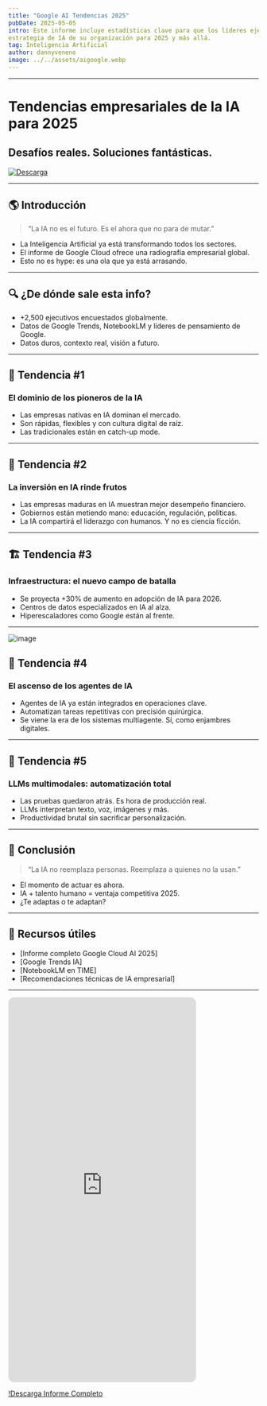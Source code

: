 ```yaml
---
title: "Google AI Tendencias 2025"
pubDate: 2025-05-05
intro: Este informe incluye estadísticas clave para que los líderes ejecutivos desarrollen la
estrategia de IA de su organización para 2025 y más allá. 
tag: Inteligencia Artificial
author: dannyveneno
image: ../../assets/aigoogle.webp
---
```



---

# Tendencias empresariales de la IA para 2025

## Desafíos reales. Soluciones fantásticas.

[![Descarga](https://youtu.be/L6fmIkPm8rM)](https://drive.google.com/file/d/1F9LtagfDVuSIrHqZ0WWK26PWER1VGY8c/view?usp=sharing)

---

## 🌎 Introducción

> “La IA no es el futuro. Es el ahora que no para de mutar.”

- La Inteligencia Artificial ya está transformando todos los sectores.
- El informe de Google Cloud ofrece una radiografía empresarial global.
- Esto no es hype: es una ola que ya está arrasando.

---

## 🔍 ¿De dónde sale esta info?

- +2,500 ejecutivos encuestados globalmente.
- Datos de Google Trends, NotebookLM y líderes de pensamiento de Google.
- Datos duros, contexto real, visión a futuro.

---

## 🚀 Tendencia #1

### El dominio de los pioneros de la IA

- Las empresas nativas en IA dominan el mercado.
- Son rápidas, flexibles y con cultura digital de raíz.
- Las tradicionales están en catch-up mode.

---

## 💸 Tendencia #2

### La inversión en IA rinde frutos

- Las empresas maduras en IA muestran mejor desempeño financiero.
- Gobiernos están metiendo mano: educación, regulación, políticas.
- La IA compartirá el liderazgo con humanos. Y no es ciencia ficción.

---

## 🏗️ Tendencia #3

### Infraestructura: el nuevo campo de batalla

- Se proyecta +30% de aumento en adopción de IA para 2026.
- Centros de datos especializados en IA al alza.
- Hiperescaladores como Google están al frente.

---

![image](https://res.cloudinary.com/dj0dedvu0/image/upload/v1746477131/stancia_wznyy1.jpg)

## 🤖 Tendencia #4

### El ascenso de los agentes de IA

- Agentes de IA ya están integrados en operaciones clave.
- Automatizan tareas repetitivas con precisión quirúrgica.
- Se viene la era de los sistemas multiagente. Sí, como enjambres digitales.

---

## 🧬 Tendencia #5

### LLMs multimodales: automatización total

- Las pruebas quedaron atrás. Es hora de producción real.
- LLMs interpretan texto, voz, imágenes y más.
- Productividad brutal sin sacrificar personalización.

---

## 🔮 Conclusión

> “La IA no reemplaza personas. Reemplaza a quienes no la usan.”

- El momento de actuar es ahora.
- IA + talento humano = ventaja competitiva 2025.
- ¿Te adaptas o te adaptan?

---

## 📎 Recursos útiles

- [Informe completo Google Cloud AI 2025]
- [Google Trends IA]
- [NotebookLM en TIME]
- [Recomendaciones técnicas de IA empresarial]

---

<iframe
  width='378'
  height='775'
  style='border-radius:12px'
  src='https://www.youtube.com/embed/L6fmIkPm8rM'
  title='Tendecias Google AI 2025'
  frameBorder='0'
  allowfullscreen=''
  allow='autoplay; clipboard-write; encrypted-media; fullscreen; picture-in-picture'
  loading='lazy'
></iframe>

[!Descarga Informe Completo](https://drive.google.com/file/d/1g_6-yLLFMHHo7y9mAGtNIivckpB9rsrC/view?usp=sharing)

